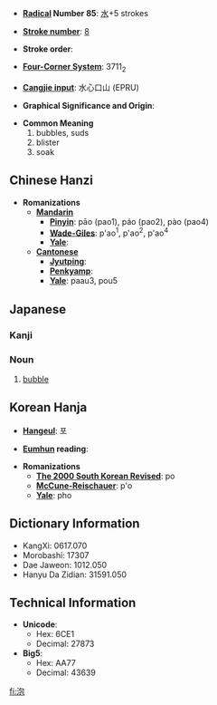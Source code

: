 * '''[[Wiktionary:Chinese radical index| Radical]] Number 85''': [[Wiktionary:Chinese radical index 水|水]]+5 strokes

* '''[[Wiktionary:Chinese total strokes index|Stroke number]]''': [[Wiktionary:Chinese total strokes index 8|8]]

* '''Stroke order''': 

* '''[[Wiktionary:Chinese four corner index|Four-Corner System]]''': 3711<sub>2</sub>

* '''[[Wiktionary:Chinese Cangjie index|Cangjie input]]''': 水心口山 (EPRU)

* '''Graphical Significance and Origin''': 

* '''Common Meaning'''
*#bubbles, suds
*# blister
*# soak

== Chinese Hanzi ==

* '''Romanizations'''
** '''[[Mandarin]]'''
*** '''[[Pinyin]]''': pāo (pao1), páo (pao2), pào (pao4)
*** '''[[Wade-Giles]]''': p'ao<sup>1</sup>, p'ao<sup>2</sup>, p'ao<sup>4</sup>
*** '''[[Yale]]''': 
** '''[[Cantonese]]'''
*** '''[[Jyutping]]''':
*** '''[[Penkyamp]]''': 
*** '''[[Yale]]''': paau3, pou5

==Japanese==
===Kanji===
{{kanji2|[[ほう]] ([[hō]])|[[あわ]] ([[awa]])}}
===Noun===
{{janoun|あわ|awa}}
# [[bubble]]

== Korean Hanja ==

* '''[[Hangeul]]''': 포

* '''[[Eumhun]] reading''': 

* '''Romanizations'''
** '''[[The 2000 South Korean Revised Romanization|The 2000 South Korean Revised]]''': po
** '''[[McCune-Reischauer]]''': p'o
** '''[[Yale]]''': pho

== Dictionary Information ==

* KangXi: 0617.070
* Morobashi: 17307
* Dae Jaweon: 1012.050
* Hanyu Da Zidian: 31591.050

== Technical Information ==

* '''Unicode''':
** Hex: 6CE1
** Decimal: 27873
* '''Big5''':
** Hex: AA77
** Decimal: 43639

[[fi:泡]]